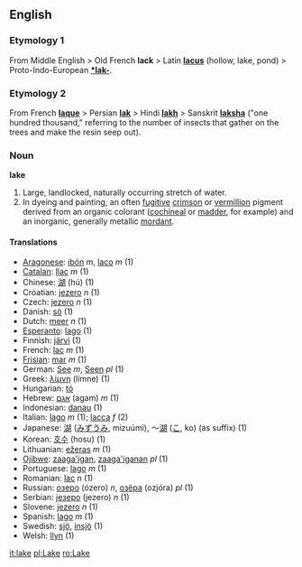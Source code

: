 ==English==

===Etymology 1===
From Middle English > Old French '''lack''' > Latin '''[[lacus]]''' (hollow, lake, pond) > Proto-Indo-European '''[[*lak-]]'''.

===Etymology 2===
From French '''[[laque]]''' > Persian '''[[lak]]''' > Hindi '''[[lakh]]''' > Sanskrit '''[[laksha]]''' ("one hundred thousand," referring to the number of insects that gather on the trees and make the resin seep out).

=== Noun ===
'''lake'''

# Large, landlocked, naturally occurring stretch of water.
# In dyeing and painting, an often [[fugitive]] [[crimson]] or [[vermillion]] pigment derived from an organic colorant ([[cochineal]] or [[madder]], for example) and an inorganic, generally metallic [[mordant]].

==== Translations ====
*[[Aragonese]]: [[ibón]] ''m'', [[laco]] ''m'' (1)
*[[Catalan]]: [[llac]] ''m'' (1)
*Chinese: [[湖]] (hú) (1)
*Croatian: [[jezero]] ''n'' (1)
*Czech: [[jezero]] ''n'' (1)
*Danish: [[sö]] (1)
*Dutch: [[meer]] ''n'' (1)
*[[Esperanto]]: [[lago]] (1)
*Finnish: [[järvi]] (1)
*French: [[lac]] ''m'' (1)
*[[Frisian]]: [[mar]] ''m'' (1)
*German: [[See#German|See]] ''m'', [[See#German|Seen]] ''pl'' (1)
*Greek: ­­­­­[[λίμνη]] (límne) (1)
*Hungarian: [[tó]]
*Hebrew: [[אגם]] (agam) ''m'' (1)
*Indonesian: [[danau]] (1)
*Italian: [[lago]] ''m'' (1); [[lacca]] ''f'' (2)
*Japanese: [[湖]] ([[みずうみ]], mizuúmi), ～[[湖]] ([[こ]], ko) (as suffix) (1)
*Korean: [[호수]] (hosu) (1)
*Lithuanian: [[ežeras]] ''m'' (1)
*[[Ojibwe]]: [[zaaga'igan]], [[zaaga'iganan]] ''pl'' (1)
*Portuguese: [[lago]] ''m'' (1)
*Romanian: [[lac]] ''n'' (1)
*Russian: [[озеро]] (ózero) ''n'', [[озёра]] (ozjóra) ''pl'' (1)
*Serbian: [[језеро]] (jezero) ''n'' (1)
*Slovene: [[jezero]] ''n'' (1)
*Spanish: [[lago]] ''m'' (1)
*Swedish: [[sjö]], [[insjö]] (1)
*Welsh: [[llyn]] (1)

[[it:lake]]
[[pl:Lake]]
[[ro:Lake]]